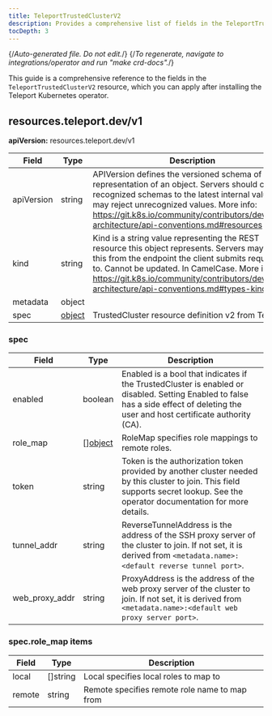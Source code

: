 ```yaml
---
title: TeleportTrustedClusterV2
description: Provides a comprehensive list of fields in the TeleportTrustedClusterV2 resource available through the Teleport Kubernetes operator
tocDepth: 3
---
```


{/*Auto-generated file. Do not edit.*/}
{/*To regenerate, navigate to integrations/operator and run "make crd-docs".*/}

This guide is a comprehensive reference to the fields in the `TeleportTrustedClusterV2`
resource, which you can apply after installing the Teleport Kubernetes operator.


## resources.teleport.dev/v1

**apiVersion:** resources.teleport.dev/v1

|Field|Type|Description|
|---|---|---|
|apiVersion|string|APIVersion defines the versioned schema of this representation of an object. Servers should convert recognized schemas to the latest internal value, and may reject unrecognized values. More info: https://git.k8s.io/community/contributors/devel/sig-architecture/api-conventions.md#resources|
|kind|string|Kind is a string value representing the REST resource this object represents. Servers may infer this from the endpoint the client submits requests to. Cannot be updated. In CamelCase. More info: https://git.k8s.io/community/contributors/devel/sig-architecture/api-conventions.md#types-kinds|
|metadata|object||
|spec|[object](#spec)|TrustedCluster resource definition v2 from Teleport|

### spec

|Field|Type|Description|
|---|---|---|
|enabled|boolean|Enabled is a bool that indicates if the TrustedCluster is enabled or disabled. Setting Enabled to false has a side effect of deleting the user and host certificate authority (CA).|
|role_map|[][object](#specrole_map-items)|RoleMap specifies role mappings to remote roles.|
|token|string|Token is the authorization token provided by another cluster needed by this cluster to join. This field supports secret lookup. See the operator documentation for more details.|
|tunnel_addr|string|ReverseTunnelAddress is the address of the SSH proxy server of the cluster to join. If not set, it is derived from `<metadata.name>:<default reverse tunnel port>`.|
|web_proxy_addr|string|ProxyAddress is the address of the web proxy server of the cluster to join. If not set, it is derived from `<metadata.name>:<default web proxy server port>`.|

### spec.role_map items

|Field|Type|Description|
|---|---|---|
|local|[]string|Local specifies local roles to map to|
|remote|string|Remote specifies remote role name to map from|

